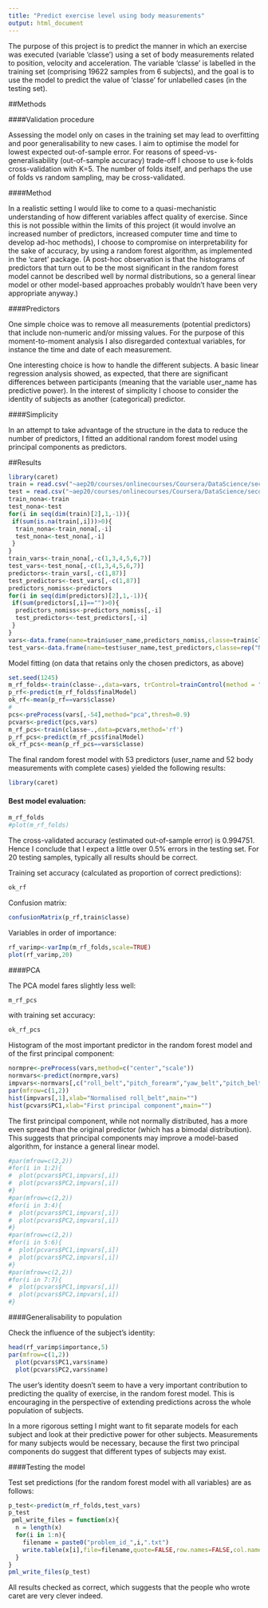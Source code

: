 ```yaml
---
title: "Predict exercise level using body measurements"
output: html_document
---
```


The purpose of this project is to predict the manner in which an exercise was executed (variable 'classe') using a set of body measurements related to position, velocity and acceleration. The variable 'classe' is labelled in the training set (comprising 19622 samples from 6 subjects), and the goal is to use the model to predict the value of 'classe' for unlabelled cases (in the testing set).

##Methods

####Validation procedure

Assessing the model only on cases in the training set may lead to overfitting and poor generalisability to new cases. I aim to optimise the model for lowest expected out-of-sample error. For reasons of speed-vs-generalisability (out-of-sample accuracy) trade-off I choose to use k-folds cross-validation with K=5. The number of folds itself, and perhaps the use of folds vs random sampling, may be cross-validated.

####Method

In a realistic setting I would like to come to a quasi-mechanistic understanding of how different variables affect quality of exercise. Since this is not possible within the limits of this project (it would involve an increased number of predictors, increased computer time and time to develop ad-hoc methods), I choose to compromise on interpretability for the sake of accuracy, by using a random forest algorithm, as implemented in the 'caret' package. (A post-hoc observation is that the histograms of predictors that turn out to be the most significant in the random forest model cannot be described well by normal distributions, so a general linear model or other model-based approaches probably wouldn't have been very appropriate anyway.)

####Predictors

One simple choice was to remove all measurements (potential predictors) that include non-numeric and/or missing values. For the purpose of this moment-to-moment analysis I also disregarded contextual variables, for instance the time and date of each measurement.

One interesting choice is how to handle the different subjects. A basic linear regression analysis showed, as expected, that there are significant differences between participants (meaning that the variable user_name has predictive power). In the interest of simplicity I choose to consider the identity of subjects as another (categorical) predictor.

####Simplicity

In an attempt to take advantage of the structure in the data to reduce the number of predictors, I fitted an additional random forest model using principal components as predictors.

##Results

```r
library(caret)
train = read.csv("~aep20/courses/onlinecourses/Coursera/DataScience/secondrun/PracticalMachineLearn/pml-training.csv")
test = read.csv("~aep20/courses/onlinecourses/Coursera/DataScience/secondrun/PracticalMachineLearn/pml-testing.csv")
train_nona<-train
test_nona<-test
for(i in seq(dim(train)[2],1,-1)){
 if(sum(is.na(train[,i]))>0){
  train_nona<-train_nona[,-i]
  test_nona<-test_nona[,-i]
 }
}
train_vars<-train_nona[,-c(1,3,4,5,6,7)]
test_vars<-test_nona[,-c(1,3,4,5,6,7)]
predictors<-train_vars[,-c(1,87)]
test_predictors<-test_vars[,-c(1,87)]
predictors_nomiss<-predictors
for(i in seq(dim(predictors)[2],1,-1)){
 if(sum(predictors[,i]=="")>0){
  predictors_nomiss<-predictors_nomiss[,-i]
  test_predictors<-test_predictors[,-i]
 }
}
vars<-data.frame(name=train$user_name,predictors_nomiss,classe=train$classe)
test_vars<-data.frame(name=test$user_name,test_predictors,classe=rep("NA",20))
```

Model fitting (on data that retains only the chosen predictors, as above)

```r
set.seed(1245)
m_rf_folds<-train(classe~.,data=vars, trControl=trainControl(method = "cv", number = 5))
p_rf<-predict(m_rf_folds$finalModel)
ok_rf<-mean(p_rf==vars$classe)
#
pcs<-preProcess(vars[,-54],method="pca",thresh=0.9)
pcvars<-predict(pcs,vars)
m_rf_pcs<-train(classe~.,data=pcvars,method='rf')
p_rf_pcs<-predict(m_rf_pcs$finalModel)
ok_rf_pcs<-mean(p_rf_pcs==vars$classe)
```

The final random forest model with 53 predictors (user_name and 52 body measurements with complete cases) yielded the following results:

```r
library(caret)
```

#### Best model evaluation:

```r
m_rf_folds
#plot(m_rf_folds)
```

The cross-validated accuracy (estimated out-of-sample error) is 0.994751. Hence I conclude that I expect a little over 0.5% errors in the testing set. For 20 testing samples, typically all results should be correct. 

Training set accuracy (calculated as proportion of correct predictions):

```r
ok_rf
```

Confusion matrix:

```r
confusionMatrix(p_rf,train$classe)
```

Variables in order of importance:
```r
rf_varimp<-varImp(m_rf_folds,scale=TRUE)
plot(rf_varimp,20)
```

####PCA

The PCA model fares slightly less well:
```r
m_rf_pcs
```

with training set accuracy:
```r
ok_rf_pcs
```

Histogram of the most important predictor in the random forest model and of the first principal component:
```r
normpre<-preProcess(vars,method=c("center","scale"))
normvars<-predict(normpre,vars)
impvars<-normvars[,c("roll_belt","pitch_forearm","yaw_belt","pitch_belt","magnet_dumbbell_y","magnet_dumbbell_z","roll_forearm")]
par(mfrow=c(1,2))
hist(impvars[,1],xlab="Normalised roll_belt",main="")
hist(pcvars$PC1,xlab="First principal component",main="")
```

The first principal component, while not normally distributed, has a more even spread than the original predictor (which has a bimodal distribution). This suggests that principal components may improve a model-based algorithm, for instance a general linear model.

```r
#par(mfrow=c(2,2))
#for(i in 1:2){
#  plot(pcvars$PC1,impvars[,i])
#  plot(pcvars$PC2,impvars[,i])
#}
#par(mfrow=c(2,2))
#for(i in 3:4){
#  plot(pcvars$PC1,impvars[,i])
#  plot(pcvars$PC2,impvars[,i])
#}
#par(mfrow=c(2,2))
#for(i in 5:6){
#  plot(pcvars$PC1,impvars[,i])
#  plot(pcvars$PC2,impvars[,i])
#}
#par(mfrow=c(2,2))
#for(i in 7:7){
#  plot(pcvars$PC1,impvars[,i])
#  plot(pcvars$PC2,impvars[,i])
#}
```

####Generalisability to population

Check the influence of the subject's identity:
```r
head(rf_varimp$importance,5)
par(mfrow=c(1,2))
  plot(pcvars$PC1,vars$name)
  plot(pcvars$PC2,vars$name)
```

The user's identity doesn't seem to have a very important contribution to predicting the quality of exercise, in the random forest model. This is encouraging in the perspective of extending predictions across the whole population of subjects.

In a more rigorous setting I might want to fit separate models for each subject and look at their predictive power for other subjects. Measurements for many subjects would be necessary, because the first two principal components do suggest that different types of subjects may exist.

####Testing the model

Test set predictions (for the random forest model with all variables) are as follows:

```r
p_test<-predict(m_rf_folds,test_vars)
p_test
 pml_write_files = function(x){
  n = length(x)
  for(i in 1:n){
    filename = paste0("problem_id_",i,".txt")
    write.table(x[i],file=filename,quote=FALSE,row.names=FALSE,col.names=FALSE)
  }
}
pml_write_files(p_test)
```

All results checked as correct, which suggests that the people who wrote caret are very clever indeed.
